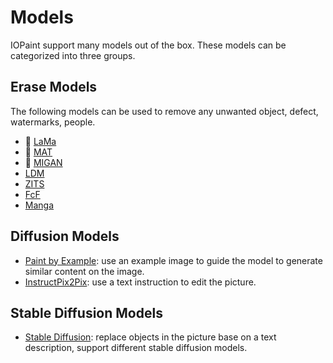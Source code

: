 # Models

IOPaint support many models out of the box. These models can be categorized into three groups.

## Erase Models

The following models can be used to remove any unwanted object, defect, watermarks, people.

- 🌟 [LaMa](models/erase/lama)
- 🌟 [MAT](models/erase/mat)
- 🌟 [MIGAN](models/erase/migan)
- [LDM](models/erase/ldm)
- [ZITS](models/erase/zits)
- [FcF](models/erase/fcf)
- [Manga](models/erase/manga)

## Diffusion Models

- [Paint by Example](models/diffusion/paint_by_example): use an example image to guide the model to generate similar content on the image.
- [InstructPix2Pix](models/diffusion/instruct_pix2pix): use a text instruction to edit the picture.

## Stable Diffusion Models

- [Stable Diffusion](models/stable_diffusion): replace objects in the picture base on a text description, support different stable diffusion models.
